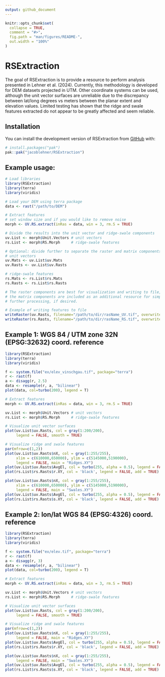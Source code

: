 ```yaml
---
output: github_document
---
```


<!-- README.md is generated from README.Rmd. Please edit that file -->

```r
knitr::opts_chunk$set(
  collapse = TRUE,
  comment = "#>",
  fig.path = "man/figures/README-",
  out.width = "100%"
)
```

# RSExtraction

<!-- badges: start -->
<!-- badges: end -->

The goal of RSExtraction is to provide a resource to perform analysis presented in Lehner et al. (2024). Currently, this methodology is developed for DEM datasets projected in UTM. Other coordinate systems can be used, although the unit vector surfaces are unreliable due to the discrepancy between lat/long degrees vs meters between the planar extent and elevation values. Limited testing has shown that the ridge and swale features extracted do not appear to be greatly affected and seem reliable.

## Installation

You can install the development version of RSExtraction from [GitHub](https://github.com/) with:

``` r
# install.packages("pak")
pak::pak("jacoblehner/RSExtraction")
```
## Example usage:
```r
# Load libraries
library(RSExtraction)
library(terra)
library(viridis)

# Load your DEM using terra package
data <- rast("/path/to/DEM")

# Extract features
# set window size and if you would like to remove noise
morph <- UV.RS.extract(inRas = data, win = 3, rm.S = TRUE)

# Divide the results into the unit vector and ridge-swale components
uv.List <- morph$Unit.Vectors # unit vectors
rs.List <- morph$RS.Morph     # ridge-swale features

# Optional: divide further to separate the raster and matrix components
# unit vectors
uv.Mats <- uv.List$uv.Mats
uv.Rasts <- uv.List$uv.Rasts

# ridge-swale features
rs.Mats <- rs.List$rs.Mats
rs.Rasts <- rs.List$rs.Rasts

# The raster components are best for visualization and writing to file,
# the matrix components are included as an additional resource for simplifying
# further processing, if desired.

# Example of writing features to file
writeRaster(uv.Rasts, filename="/path/to/dir/rasName_UV.tif", overwrite = T)
writeRaster(rs.Rasts, filename="/path/to/dir/rasName_RS.tif", overwrite = T)
```

## Example 1: WGS 84 / UTM zone 32N (EPSG:32632) coord. reference
```r
library(RSExtraction)
library(terra)
library(viridis)

f <- system.file("ex/elev_vinschgau.tif", package="terra")
r <- rast(f) 
a <- disagg(r, 2.5)
data <- resample(r, a, "bilinear")
plot(data, col=turbo(200), legend = T)

# Extract features
morph <- UV.RS.extract(inRas = data, win = 3, rm.S = TRUE)

uv.List <- morph$Unit.Vectors # unit vectors
rs.List <- morph$RS.Morph     # ridge-swale features

# Visualize unit vector surfaces
plot(uv.List$uv.Rasts, col = gray(1:200/200), 
     legend = FALSE, smooth = TRUE)

# Visualize ridge and swale features
par(mfrow=c(1,2))
plot(uv.List$uv.Rasts$nX, col = gray(1:255/255),
     xlim = c(610000,650000), ylim = c(5145000,5190000),
     legend = FALSE, main = "Ridges.XY")
plot(uv.List$uv.Rasts$AvgEl, col = turbo(255, alpha = 0.5), legend = FALSE, add = TRUE)
plot(rs.List$rs.Rasts$r.XY, col = 'black', legend = FALSE, add = TRUE)

plot(uv.List$uv.Rasts$nX, col = gray(1:255/255),
     xlim = c(610000,650000), ylim = c(5145000,5190000),
     legend = FALSE, main = "Swales.XY")
plot(uv.List$uv.Rasts$AvgEl, col = turbo(255, alpha = 0.5), legend = FALSE, add = TRUE)
plot(rs.List$rs.Rasts$s.XY, col = 'black', legend = FALSE, add = TRUE)


```

## Example 2: lon/lat WGS 84 (EPSG:4326) coord. reference
```r
library(RSExtraction)
library(terra)
library(viridis)

f <- system.file("ex/elev.tif", package="terra")
r <- rast(f) 
a <- disagg(r, 3)
data <- resample(r, a, "bilinear")
plot(data, col=turbo(200), legend = T)

# Extract features
morph <- UV.RS.extract(inRas = data, win = 3, rm.S = TRUE)

uv.List <- morph$Unit.Vectors # unit vectors
rs.List <- morph$RS.Morph     # ridge-swale features

# Visualize unit vector surfaces
plot(uv.List$uv.Rasts, col = gray(1:200/200), 
     legend = FALSE, smooth = TRUE)

# Visualize ridge and swale features
par(mfrow=c(1,2))
plot(uv.List$uv.Rasts$nX, col = gray(1:255/255),
     legend = FALSE, main = "Ridges.XY")
plot(uv.List$uv.Rasts$AvgEl, col = turbo(255, alpha = 0.5), legend = FALSE, add = TRUE)
plot(rs.List$rs.Rasts$r.XY, col = 'black', legend = FALSE, add = TRUE)

plot(uv.List$uv.Rasts$nX, col = gray(1:255/255),
     legend = FALSE, main = "Swales.XY")
plot(uv.List$uv.Rasts$AvgEl, col = turbo(255, alpha = 0.5), legend = FALSE, add = TRUE)
plot(rs.List$rs.Rasts$s.XY, col = 'black', legend = FALSE, add = TRUE)


```
